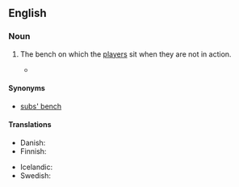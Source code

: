 ==English==

===Noun===
{{en-noun|es|head=[[substitutes]]' [[bench]]}}

# {{context|football|lang=en}} The bench on which the [[player]]s sit when they are not in action.
#*{{quote-news
|year=2012
|date=June 19
|author=Phil McNulty
|title=England 1-0 Ukraine
|work=BBC Sport
|url=http://www.bbc.co.uk/sport/0/football/18181971
|page=
|passage=Oleg Blokhin's side lost the talismanic Andriy Shevchenko to the '''substitutes' bench''' because of a knee injury but still showed enough to put England through real turmoil in spells.}}

====Synonyms====
* [[subs' bench]]

====Translations====
{{trans-top|the bench on which substitutes sit}}
* Danish: {{t|da|udskiftningsbænk|c}}
* Finnish: {{t|fi|vaihtopenkki}}
{{trans-mid}}
* Icelandic: {{t|is|varamannabekkur|m}}
* Swedish: {{t|sv|avbytarbänk|c}}
{{trans-bottom}}